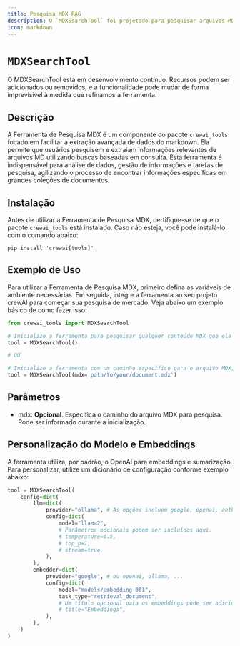 ```yaml
---
title: Pesquisa MDX RAG
description: O `MDXSearchTool` foi projetado para pesquisar arquivos MDX e retornar os resultados mais relevantes.
icon: markdown
---
```


# `MDXSearchTool`

<Note>
    O MDXSearchTool está em desenvolvimento contínuo. Recursos podem ser adicionados ou removidos, e a funcionalidade pode mudar de forma imprevisível à medida que refinamos a ferramenta.
</Note>

## Descrição

A Ferramenta de Pesquisa MDX é um componente do pacote `crewai_tools` focado em facilitar a extração avançada de dados do markdown. Ela permite que usuários pesquisem e extraiam informações relevantes de arquivos MD utilizando buscas baseadas em consulta. Esta ferramenta é indispensável para análise de dados, gestão de informações e tarefas de pesquisa, agilizando o processo de encontrar informações específicas em grandes coleções de documentos.

## Instalação

Antes de utilizar a Ferramenta de Pesquisa MDX, certifique-se de que o pacote `crewai_tools` está instalado. Caso não esteja, você pode instalá-lo com o comando abaixo:

```shell
pip install 'crewai[tools]'
```

## Exemplo de Uso

Para utilizar a Ferramenta de Pesquisa MDX, primeiro defina as variáveis de ambiente necessárias. Em seguida, integre a ferramenta ao seu projeto crewAI para começar sua pesquisa de mercado. Veja abaixo um exemplo básico de como fazer isso:

```python Code
from crewai_tools import MDXSearchTool

# Inicialize a ferramenta para pesquisar qualquer conteúdo MDX que ela conheça durante a execução
tool = MDXSearchTool()

# OU

# Inicialize a ferramenta com um caminho específico para o arquivo MDX, realizando buscas exclusivamente neste documento
tool = MDXSearchTool(mdx='path/to/your/document.mdx')
```

## Parâmetros

- mdx: **Opcional**. Especifica o caminho do arquivo MDX para pesquisa. Pode ser informado durante a inicialização.

## Personalização do Modelo e Embeddings

A ferramenta utiliza, por padrão, o OpenAI para embeddings e sumarização. Para personalizar, utilize um dicionário de configuração conforme exemplo abaixo:

```python Code
tool = MDXSearchTool(
    config=dict(
        llm=dict(
            provider="ollama", # As opções incluem google, openai, anthropic, llama2, etc.
            config=dict(
                model="llama2",
                # Parâmetros opcionais podem ser incluídos aqui.
                # temperature=0.5,
                # top_p=1,
                # stream=true,
            ),
        ),
        embedder=dict(
            provider="google", # ou openai, ollama, ...
            config=dict(
                model="models/embedding-001",
                task_type="retrieval_document",
                # Um título opcional para os embeddings pode ser adicionado aqui.
                # title="Embeddings",
            ),
        ),
    )
)
```
